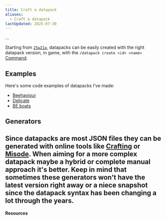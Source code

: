 ```yaml
---
title: Craft a datapack
aliases:
  - Craft a datapack
lastUpdated: 2025-07-30
---
```



...

Starting from [`25w21a`](/25w21a), datapacks can be easily created with the right datapack version, in game, with the `/datapack create <id> <name>`  [Command](/command).

## Examples
Here's some code examples of datapacks I've made:
- [Beehaviour](https://github.com/cristian-5/Beehaviour)
- [Delicate](https://github.com/T1xx1/Delicate)
- [BE boats](https://github.com/T1xx1/Beboats)

## Generators
Since datapacks are most JSON files they can be generated with online tools like [Crafting](https://crafting.thedestruc7i0n.ca) or [Misode](https://misode.github.io).
When aiming for a more complex datapack maybe a hybrid or complete manual approach it's better.
Keep in mind that sometimes these generators won't have the latest version right away or a niece snapshot since the datapack syntax has been changing a lot through the years.
---

#### Resources

<Yb src="https://youtube.com/embed/ac6V5-KT6Rg" />